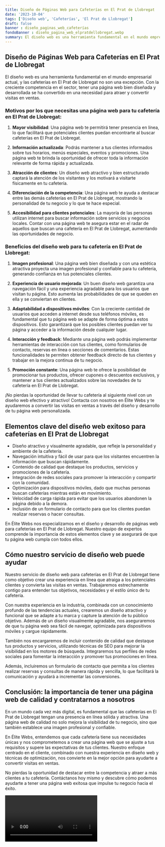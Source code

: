 ```yaml
---
title: Diseño de Páginas Web para Cafeterías en El Prat de Llobregat
date: '2023-10-04'
tags: ['Diseño web', 'Cafeterías', 'El Prat de Llobregat']
draft: false
banner : diseño_paginas_web_cafeterías
fondoBanner : diseño_pagina_web_elpratdellobregat.webp
summary: El diseño web es una herramienta fundamental en el mundo empresarial actual, y las cafeterías en El Prat de Llobregat no son una excepción. Con la creciente competencia en el sector, tener una página web bien diseñada y desarrollada se ha convertido en una necesidad para atraer y convertir visitas en ventas.
---
```


## Diseño de Páginas Web para Cafeterías en El Prat de Llobregat

El diseño web es una herramienta fundamental en el mundo empresarial actual, y las cafeterías en El Prat de Llobregat no son una excepción. Con la creciente competencia en el sector, tener una página web bien diseñada y desarrollada se ha convertido en una necesidad para atraer y convertir visitas en ventas.

### Motivos por los que necesitas una página web para tu cafetería en El Prat de Llobregat:

1. **Mayor visibilidad**: Una página web te permitirá tener presencia en línea, lo que facilitará que potenciales clientes puedan encontrarte al buscar cafeterías en El Prat de Llobregat.

2. **Información actualizada**: Podrás mantener a tus clientes informados sobre tus horarios, menús especiales, eventos y promociones. Una página web te brinda la oportunidad de ofrecer toda la información relevante de forma rápida y actualizada.

3. **Atracción de clientes**: Un diseño web atractivo y bien estructurado captará la atención de los visitantes y los motivará a visitarte físicamente en tu cafetería.

4. **Diferenciación de la competencia**: Una página web te ayuda a destacar entre las demás cafeterías en El Prat de Llobregat, mostrando la personalidad de tu negocio y lo que te hace especial.

5. **Accesibilidad para clientes potenciales**: La mayoría de las personas utilizan internet para buscar información sobre servicios y negocios locales. Contar con una página web te asegura estar en el radar de aquellos que buscan una cafetería en El Prat de Llobregat, aumentando las oportunidades de negocio.

### Beneficios del diseño web para tu cafetería en El Prat de Llobregat:

1. **Imagen profesional**: Una página web bien diseñada y con una estética atractiva proyecta una imagen profesional y confiable para tu cafetería, generando confianza en tus potenciales clientes.

2. **Experiencia de usuario mejorada**: Un buen diseño web garantiza una navegación fácil y una experiencia agradable para los usuarios que visitan tu página. Esto aumenta las probabilidades de que se queden en ella y se conviertan en clientes.

3. **Adaptabilidad a dispositivos móviles**: Con la creciente cantidad de usuarios que acceden a internet desde sus teléfonos móviles, es fundamental que tu página web se adapte de forma óptima a estos dispositivos. Esto garantizará que los posibles clientes puedan ver tu página y acceder a la información desde cualquier lugar.

4. **Interacción y feedback**: Mediante una página web podrás implementar herramientas de interacción con tus clientes, como formularios de contacto, reservas en línea o secciones de comentarios. Estas funcionalidades te permiten obtener feedback directo de tus clientes y trabajar en la mejora continua de tu negocio.

5. **Promoción constante**: Una página web te ofrece la posibilidad de promocionar tus productos, ofrecer cupones o descuentos exclusivos, y mantener a tus clientes actualizados sobre las novedades de tu cafetería en El Prat de Llobregat.

¡No pierdas la oportunidad de llevar tu cafetería al siguiente nivel con un diseño web efectivo y atractivo! Contacta con nosotros en Élite Webs y te ayudaremos a convertir las visitas en ventas a través del diseño y desarrollo de tu página web personalizada.

<GifSeo />

<Cta />

## Elementos clave del diseño web exitoso para cafeterías en El Prat de Llobregat

- Diseño atractivo y visualmente agradable, que refleje la personalidad y ambiente de la cafetería.
- Navegación intuitiva y fácil de usar para que los visitantes encuentren la información que buscan rápidamente.
- Contenido de calidad que destaque los productos, servicios y promociones de la cafetería.
- Integración de redes sociales para promover la interacción y compartir con la comunidad.
- Optimización para dispositivos móviles, dado que muchas personas buscan cafeterías mientras están en movimiento.
- Velocidad de carga rápida para evitar que los usuarios abandonen la página debido a la demora.
- Inclusión de un formulario de contacto para que los clientes puedan realizar reservas o hacer consultas.

En Élite Webs nos especializamos en el diseño y desarrollo de páginas web para cafeterías en El Prat de Llobregat. Nuestro equipo de expertos comprende la importancia de estos elementos clave y se asegurará de que tu página web cumpla con todos ellos. 

## Cómo nuestro servicio de diseño web puede ayudar

Nuestro servicio de diseño web para cafeterías en El Prat de Llobregat tiene como objetivo crear una experiencia en línea que atraiga a los potenciales clientes y convierta las visitas en ventas. Trabajaremos estrechamente contigo para entender tus objetivos, necesidades y el estilo único de tu cafetería.

Con nuestra experiencia en la industria, combinada con un conocimiento profundo de las tendencias actuales, crearemos un diseño atractivo y funcional que se adapte a tu marca y capture la atención de tu público objetivo. Además de un diseño visualmente agradable, nos aseguraremos de que tu página web sea fácil de navegar, optimizada para dispositivos móviles y cargue rápidamente.

También nos encargaremos de incluir contenido de calidad que destaque tus productos y servicios, utilizando técnicas de SEO para mejorar la visibilidad en los motores de búsqueda. Integraremos tus perfiles de redes sociales para fomentar la interacción y promover tus promociones en línea.

Además, incluiremos un formulario de contacto que permita a los clientes realizar reservas y consultas de manera rápida y sencilla, lo que facilitará la comunicación y ayudará a incrementar las conversiones.

## Conclusión: la importancia de tener una página web de calidad y contratarnos a nosotros

En un mundo cada vez más digital, es fundamental que las cafeterías en El Prat de Llobregat tengan una presencia en línea sólida y atractiva. Una página web de calidad no solo mejora la visibilidad de tu negocio, sino que también establece una imagen profesional y confiable.

En Élite Webs, entendemos que cada cafetería tiene sus necesidades únicas y nos comprometemos a crear una página web que se ajuste a tus requisitos y supere las expectativas de tus clientes. Nuestro enfoque centrado en el cliente, combinado con nuestra experiencia en diseño web y técnicas de optimización, nos convierte en la mejor opción para ayudarte a convertir visitas en ventas.

No pierdas la oportunidad de destacar entre la competencia y atraer a más clientes a tu cafetería. Contáctanos hoy mismo y descubre cómo podemos ayudarte a tener una página web exitosa que impulse tu negocio hacia el éxito.

<Video />

<CtaBot job='Cafeterías' city='El Prat de Llobregat'/>

<Gmaps query='El Prat de Llobregat+españa+maps' />